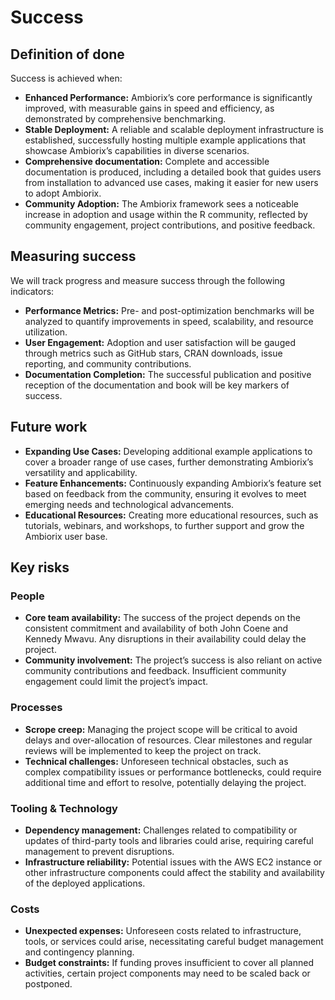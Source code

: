 # Success
<!--
Projects should have a definition of done that is measurable, and a thorough understanding going in of what the risks are to delivery
-->

## Definition of done
<!--
What does success look like?
-->

Success is achieved when:

- **Enhanced Performance:** Ambiorix's core performance is significantly 
improved, with measurable gains in speed and efficiency, as demonstrated by 
comprehensive benchmarking.
- **Stable Deployment:** A reliable and scalable deployment infrastructure is 
established, successfully hosting multiple example applications that showcase 
Ambiorix's capabilities in diverse scenarios.
- **Comprehensive documentation:** Complete and accessible documentation is 
produced, including a detailed book that guides users from installation to 
advanced use cases, making it easier for new users to adopt Ambiorix.
- **Community Adoption:** The Ambiorix framework sees a noticeable increase in 
adoption and usage within the R community, reflected by community engagement, 
project contributions, and positive feedback.

## Measuring success
<!--
How will we know when success is achieved, what markers can we use along the way
-->

We will track progress and measure success through the following indicators:

- **Performance Metrics:** Pre- and post-optimization benchmarks will be 
analyzed to quantify improvements in speed, scalability, and resource 
utilization.
- **User Engagement:** Adoption and user satisfaction will be gauged through 
metrics such as GitHub stars, CRAN downloads, issue reporting, and community 
contributions.
- **Documentation Completion:** The successful publication and positive 
reception of the documentation and book will be key markers of success.

## Future work
<!--
How could this be extended / developed in the future by yourself and/or the community in general?
-->

- **Expanding Use Cases:** Developing additional example applications to cover 
a broader range of use cases, further demonstrating Ambiorix's versatility and 
applicability.
- **Feature Enhancements:** Continuously expanding Ambiorix's feature set based 
on feedback from the community, ensuring it evolves to meet emerging needs and 
technological advancements.
- **Educational Resources:** Creating more educational resources, such as 
tutorials, webinars, and workshops, to further support and grow the Ambiorix 
user base.

## Key risks
<!--
What sort of things could come up that can delay or break the project?

 - [ ] People
 - [ ] Processes
 - [ ] Tooling & Technology
 - [ ] Costs

-->

### People

- **Core team availability:** The success of the project depends on the 
consistent commitment and availability of both John Coene and Kennedy Mwavu. 
Any disruptions in their availability could delay the project.
- **Community involvement:**  The project's success is also reliant on active 
community contributions and feedback. Insufficient community engagement could 
limit the project's impact.

### Processes

- **Scrope creep:** Managing the project scope will be critical to avoid delays 
and over-allocation of resources. Clear milestones and regular reviews will be 
implemented to keep the project on track.
- **Technical challenges:** Unforeseen technical obstacles, such as complex 
compatibility issues or performance bottlenecks, could require additional time 
and effort to resolve, potentially delaying the project.

### Tooling & Technology

- **Dependency management:** Challenges related to compatibility or updates of 
third-party tools and libraries could arise, requiring careful management to 
prevent disruptions.
- **Infrastructure reliability:**  Potential issues with the AWS EC2 instance or 
other infrastructure components could affect the stability and availability of 
the deployed applications.

### Costs

- **Unexpected expenses:** Unforeseen costs related to infrastructure, tools, or 
services could arise, necessitating careful budget management and contingency 
planning.
- **Budget constraints:** If funding proves insufficient to cover all planned 
activities, certain project components may need to be scaled back or postponed.

